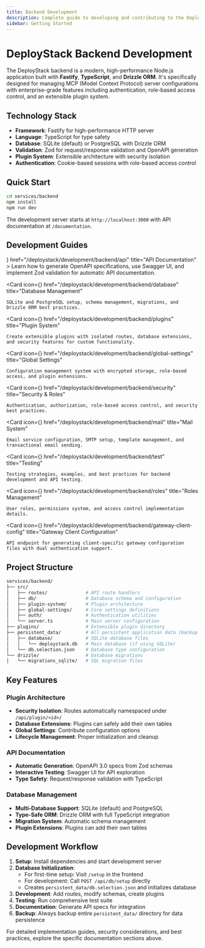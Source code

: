 ```yaml
---
title: Backend Development
description: Complete guide to developing and contributing to the DeployStack backend - a high-performance Node.js application built with Fastify, TypeScript, and extensible plugin architecture.
sidebar: Getting Started
---
```



# DeployStack Backend Development

The DeployStack backend is a modern, high-performance Node.js application built with **Fastify**, **TypeScript**, and **Drizzle ORM**. It's specifically designed for managing MCP (Model Context Protocol) server configurations with enterprise-grade features including authentication, role-based access control, and an extensible plugin system.

## Technology Stack

- **Framework**: Fastify for high-performance HTTP server
- **Language**: TypeScript for type safety
- **Database**: SQLite (default) or PostgreSQL with Drizzle ORM
- **Validation**: Zod for request/response validation and OpenAPI generation
- **Plugin System**: Extensible architecture with security isolation
- **Authentication**: Cookie-based sessions with role-based access control

## Quick Start

```bash
cd services/backend
npm install
npm run dev
```

The development server starts at `http://localhost:3000` with API documentation at `/documentation`.

## Development Guides

<Cards>
  <Card 
    icon={<BookOpen />} 
    href="/deploystack/development/backend/api" 
    title="API Documentation"
  >
    Learn how to generate OpenAPI specifications, use Swagger UI, and implement Zod validation for automatic API documentation.
  </Card>
  
  <Card 
    icon={<Database />} 
    href="/deploystack/development/backend/database" 
    title="Database Management"
  >
    SQLite and PostgreSQL setup, schema management, migrations, and Drizzle ORM best practices.
  </Card>
  
  <Card 
    icon={<Plug />} 
    href="/deploystack/development/backend/plugins" 
    title="Plugin System"
  >
    Create extensible plugins with isolated routes, database extensions, and security features for custom functionality.
  </Card>
  
  <Card 
    icon={<Settings />} 
    href="/deploystack/development/backend/global-settings" 
    title="Global Settings"
  >
    Configuration management system with encrypted storage, role-based access, and plugin extensions.
  </Card>
  
  <Card 
    icon={<Shield />} 
    href="/deploystack/development/backend/security" 
    title="Security & Roles"
  >
    Authentication, authorization, role-based access control, and security best practices.
  </Card>
  
  <Card 
    icon={<Mail />} 
    href="/deploystack/development/backend/mail" 
    title="Mail System"
  >
    Email service configuration, SMTP setup, template management, and transactional email sending.
  </Card>
  
  <Card 
    icon={<TestTube />} 
    href="/deploystack/development/backend/test" 
    title="Testing"
  >
    Testing strategies, examples, and best practices for backend development and API testing.
  </Card>
  
  <Card 
    icon={<Wrench />} 
    href="/deploystack/development/backend/roles" 
    title="Roles Management"
  >
    User roles, permissions system, and access control implementation details.
  </Card>
  
  <Card 
    icon={<Terminal />} 
    href="/deploystack/development/backend/gateway-client-config" 
    title="Gateway Client Configuration"
  >
    API endpoint for generating client-specific gateway configuration files with dual authentication support.
  </Card>
</Cards>

## Project Structure

```bash
services/backend/
├── src/
│   ├── routes/              # API route handlers
│   ├── db/                  # Database schema and configuration
│   ├── plugin-system/       # Plugin architecture
│   ├── global-settings/     # Core settings definitions
│   ├── auth/                # Authentication utilities
│   └── server.ts            # Main server configuration
├── plugins/                 # Extensible plugin directory
├── persistent_data/         # All persistent application data (backup this entire directory)
│   ├── database/            # SQLite database files
│   │   └── deploystack.db   # Main database (if using SQLite)
│   └── db.selection.json    # Database type configuration
└── drizzle/                 # Database migrations
│   └── migrations_sqlite/   # SQL migration files
```

## Key Features

### Plugin Architecture
- **Security Isolation**: Routes automatically namespaced under `/api/plugin/<id>/`
- **Database Extensions**: Plugins can safely add their own tables
- **Global Settings**: Contribute configuration options
- **Lifecycle Management**: Proper initialization and cleanup

### API Documentation
- **Automatic Generation**: OpenAPI 3.0 specs from Zod schemas
- **Interactive Testing**: Swagger UI for API exploration
- **Type Safety**: Request/response validation with TypeScript

### Database Management
- **Multi-Database Support**: SQLite (default) and PostgreSQL
- **Type-Safe ORM**: Drizzle ORM with full TypeScript integration
- **Migration System**: Automatic schema management
- **Plugin Extensions**: Plugins can add their own tables

## Development Workflow

1. **Setup**: Install dependencies and start development server
2. **Database Initialization**: 
   - For first-time setup: Visit `/setup` in the frontend
   - For development: Call `POST /api/db/setup` directly
   - Creates `persistent_data/db.selection.json` and initializes database
3. **Development**: Add routes, modify schemas, create plugins
4. **Testing**: Run comprehensive test suite
5. **Documentation**: Generate API specs for integration
6. **Backup**: Always backup entire `persistent_data/` directory for data persistence

For detailed implementation guides, security considerations, and best practices, explore the specific documentation sections above.
